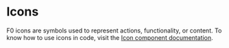 
<Meta title="Foundations/Icons" />

# Icons

F0 icons are symbols used to represent actions, functionality, or content. To
know how to use icons in code, visit the
[Icon component documentation](/docs/components-icon--documentation).

<IconGrid />

